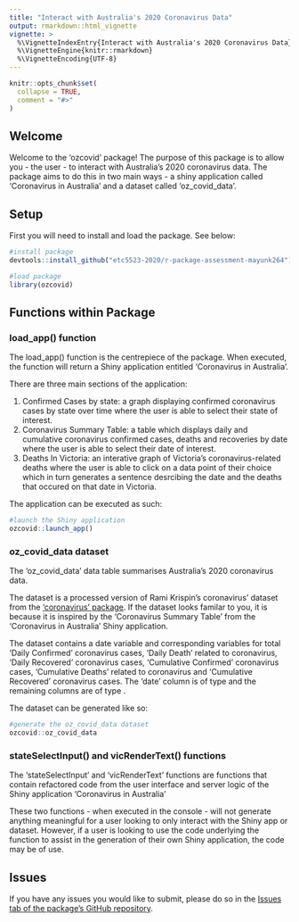 ```yaml
---
title: "Interact with Australia's 2020 Coronavirus Data"
output: rmarkdown::html_vignette
vignette: >
  %\VignetteIndexEntry{Interact with Australia's 2020 Coronavirus Data}
  %\VignetteEngine{knitr::rmarkdown}
  %\VignetteEncoding{UTF-8}
---
```


```r
knitr::opts_chunk$set(
  collapse = TRUE,
  comment = "#>"
)
```

## Welcome

Welcome to the 'ozcovid' package! The purpose of this package is to allow you - the user - to interact with Australia's 2020 coronavirus data. The package aims to do this in two main ways - a shiny application called 'Coronavirus in Australia' and a dataset called 'oz_covid_data'.

## Setup 

First you will need to install and load the package. See below:

```r
#install package
devtools::install_github("etc5523-2020/r-package-assessment-mayunk264")

#load package
library(ozcovid)
```

## Functions within Package

### load_app() function

The load_app() function is the centrepiece of the package. When executed, the function will return a Shiny application entitled 'Coronavirus in Australia'.

There are three main sections of the application:

1. Confirmed Cases by state: a graph displaying confirmed coronavirus cases by state over time where the user is able to select their state of interest.
2. Coronavirus Summary Table: a table which displays daily and cumulative coronavirus confirmed cases, deaths and recoveries by date where the user is able to select their date of interest.
3. Deaths In Victoria: an interative graph of Victoria's coronavirus-related deaths where the user is able to click on a data point of their choice which in turn generates a sentence desrcibing the date and the deaths that occured on that date in Victoria.

The application can be executed as such:

```r
#launch the Shiny application
ozcovid::launch_app()
```

### oz_covid_data dataset

The 'oz_covid_data' data table summarises Australia's 2020 coronavirus data. 

The dataset is a processed version of Rami Krispin's coronavirus' dataset from the ['coronavirus' package](https://github.com/RamiKrispin/coronavirus.). If the dataset looks familar to you, it is because it is inspired by the 'Coronavirus Summary Table' from the 'Coronavirus in Australia' Shiny application.

The dataset contains a date variable and corresponding variables for total 'Daily Confirmed' coronavirus cases, 'Daily Death' related to coronavirus, 'Daily Recovered' coronavirus cases, 'Cumulative Confirmed' coronavirus cases, 'Cumulative Deaths' related to coronavirus and 'Cumulative Recovered' coronavirus cases. The 'date' column is of type <date> and the remaining columns are of type <int>.

The dataset can be generated like so:

```r
#generate the oz_covid_data dataset
ozcovid::oz_covid_data
```

### stateSelectInput() and vicRenderText() functions

The 'stateSelectInput' and 'vicRenderText' functions are functions that contain refactored code from the user interface and server logic of the Shiny application 'Coronavirus in Australia'

These two functions - when executed in the console - will not generate anything meaningful for a user looking to only interact with the Shiny app or dataset. However, if a user is looking to use the code underlying the function to assist in the generation of their own Shiny application, the code may be of use.

## Issues

If you have any issues you would like to submit, please do so in the [Issues tab of the package's GitHub repository](https://github.com/etc5523-2020/r-package-assessment-mayunk264/issues).


